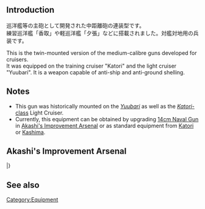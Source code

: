{{EquipmentInfo}}

==Introduction==
巡洋艦等の主砲として開発された中距離砲の連装型です。<br>練習巡洋艦「香取」や軽巡洋艦「夕張」などに搭載されました。対艦対地用の兵装です。

This is the twin-mounted version of the medium-calibre guns developed for cruisers.<br>
It was equipped on the training cruiser "Katori" and the light cruiser "Yuubari". It is a weapon capable of anti-ship and anti-ground shelling.

==Notes==
*This gun was historically mounted on the ''[[Yuubari]]'' as well as the [[:Category:Katori Class|''Katori''-class]] Light Cruiser. 
* Currently, this equipment can be obtained by upgrading [[14cm Naval Gun]] in [[Akashi's Improvement Arsenal]] or as standard equipment from [[Katori]] or [[Kashima]].

==Akashi's Improvement Arsenal==
{{AkashiWorkshop}}
{{AkashiWorkshopLine2
|Name=14cm Twin Gun Mount
|ItemType=RedGunMedium
|Fuel=10
|Ammo=60
|Steel=100
|Baux=0
|Mats0-5=2/2
|Mats6-9=2/4
|Mats10=-
|Screws0-5=1/2
|Screws6-9=2/3
|Screws10=-
|EquipConsume0-5=-
|EquipConsume6-9=1x{{RedGunMedium|14cm Twin Gun Mount}}
|EquipConsume10=-
|Mon=✓
|Thu=✓
|2ndShip=[[Yuubari]]
|Mats10:2=14/48
|Screws10:2=8/14
|EquipConsume10:2=1x{{RedGunMedium|15.2cm Twin Gun Mount}}<br>2x{{GunMat}}
|Sun:2=D
|Mon:2=2
|Tue:2=✓
|Wed:2=✓
|Thu:2=✓
|Fri:2=D<br>T
|2ndShip:2=[[Yuubari#Second Upgrade|Yuubari Kai Ni]]<br>[[Yuubari#Third Upgrade|Yuubari Kai Ni D]]<br>[[Yuubari#Fourth Upgrade|Yuubari Kai Ni Toku]]
|Notes:2=Can be upgraded to [[14cm Twin Gun Mount Kai]].
}}
|}

==See also==
{{Equipmentlist}}
[[Category:Equipment]]